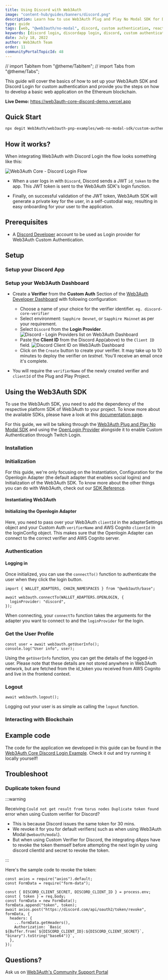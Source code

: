 ```yaml
---
title: Using Discord with Web3Auth
image: "content-hub/guides/banners/discord.png"
description: Learn how to use Web3Auth Plug and Play No Modal SDK for Discord login using Custom Authentication.
type: guide
tags: [web, "@web3auth/no-modal", discord, custom authentication, react, ethereum]
keywords: [discord login, discordapp login, discord, custom authentication, react, ethereum, solana]
date: July 18, 2022
author: Web3Auth Team
order: 11
communityPortalTopicId: 48
---
```


// import TabItem from "@theme/TabItem";
// import Tabs from "@theme/Tabs";

<SEO
  title="Using Discord with Web3Auth"
  description="This guide will cover the basics of how to set up your Web3Auth SDK and Discord Login for the custom authentication and provide you the steps on how to develop a basic web application on the Ethereum blockchain."
  image="https://web3auth.io/docs/content-hub/guides/banners/discord.png"
  slug="/content-hub/guides/discord"
/>

This guide will cover the basics of how to set up your Web3Auth SDK and Discord Login for custom authentication and provide you the steps on how to
develop a basic web application on the Ethereum blockchain.

**Live Demo:** https://web3auth-core-discord-demo.vercel.app

## Quick Start

```bash
npx degit Web3Auth/web3auth-pnp-examples/web-no-modal-sdk/custom-authentication/single-verifier-examples/discord-no-modal-example w3a-discord-demo && cd w3a-discord-demo && npm install && npm run start
```

## How it works?

When integrating Web3Auth with Discord Login the flow looks something like this:

![Web3Auth Core - Discord Login Flow](/images/implicit-flow.svg)

- When a user logs in with `Discord`, Discord sends a JWT `id_token` to the app. This JWT token is sent to the Web3Auth SDK's login function.

- Finally, on successful validation of the JWT token, Web3Auth SDK will generate a private key for the user, in a self-custodial way, resulting in
  easy onboarding for your user to the application.

## Prerequisites

<Web3AuthPrerequisites />

- A [Discord Developer](https://discord.com/developers/applications) account to be used as Login provider for Web3Auth Custom Authentication.

## Setup

### Setup your Discord App

<DiscordSetup />

### Setup your Web3Auth Dashboard

<SetupWeb3AuthDashboard />

- Create a **Verifier** from the **Custom Auth** Section of the [Web3Auth Developer Dashboard](https://dashboard.web3auth.io/) with following
  configuration:

  - Choose a name of your choice for the verifier identifier. `eg. discord-core-verifier`
  - Select environment: `Sapphire Devnet`, or `Sapphire Mainnet` as per your requirement.
  - Select `Discord` from the **Login Provider**. ![Discord - Login Providers list on Web3Auth Dashboard](/images/dashboard/create-verifier.png)
  - Paste the **Client ID** from the Discord App(above) to the `Client ID` field.
    ![Discord Client ID on Web3Auth Dashboard](/images/dashboard/create-verifier-discord.png)
  - Click on the `Create` button to create your verifier. It may take up to 10 minutes to deploy the verifier on _testnet_. You'll receive an email
    once it's complete.

- You will require the `verifierName` of the newly created verifier and `clientId` of the Plug and Play Project.

## Using the Web3Auth SDK

To use the Web3Auth SDK, you need to add the dependency of the respective platform SDK of Web3Auth to your project. To know more about the available
SDKs, please have a look at this [documentation page](/sdk).

For this guide, we will be talking through the [Web3Auth Plug and Play No Modal SDK](/sdk/pnp/web/no-modal) and using the
[OpenLogin Provider](/sdk/pnp/web/adapters/openlogin) alongside it to enable Custom Authentication through Twitch Login.

<SetupBaseProject />

### Installation

<Installation />

### Initialization

<InitializationIntro />

For this guide, we're only focusing on the Instantiation, Configuration for the Openlogin Adapter (the default adapter that enables social logins) and
Initialization of the Web3Auth SDK. To know more about the other things you can do with Web3Auth, check out our
[SDK Reference](/sdk/pnp/web/no-modal).

#### Instantiating Web3Auth

<InstantiationWeb3Auth />

#### Initializing the Openlogin Adapter

<OpenloginConfigCodeDiscord />

Here, you need to pass over your Web3Auth `clientId` in the adapterSettings object and your Custom Auth `verifierName` and AWS Cognito `clientId` in
the loginConfig object. This makes sure that the Openlogin Adapter can connect to the correct verifier and AWS Cognito server.

<InitializationWeb3Auth />

### Authentication

#### Logging in

Once initialized, you can use the `connectTo()` function to authenticate the user when they click the login button.

```tsx
import { WALLET_ADAPTERS, CHAIN_NAMESPACES } from "@web3auth/base";

await web3auth.connectTo(WALLET_ADAPTERS.OPENLOGIN, {
  loginProvider: "discord",
});
```

When connecting, your `connectTo` function takes the arguments for the adapter you want to connect to and the `loginProvider` for the login.

### Get the User Profile

```tsx
const user = await web3auth.getUserInfo();
console.log("User info", user);
```

Using the `getUserInfo` function, you can get the details of the logged-in user. Please note that these details are not stored anywhere in Web3Auth
network, but are fetched from the id_token you received from AWS Cognito and live in the frontend context.

### Logout

```tsx
await web3auth.logout();
```

Logging out your user is as simple as calling the `logout` function.

### Interacting with Blockchain

<InteractingWithBlockchain />

## Example code

The code for the application we developed in this guide can be found in the
[Web3Auth Core Discord Login Example](https://github.com/Web3Auth/web3auth-pnp-examples/tree/main/web-no-modal-sdk/custom-authentication/single-verifier-examples/discord-no-modal-example).
Check it out and try running it locally yourself!

## Troubleshoot

### Duplicate token found

:::warning

Receiving `Could not get result from torus nodes Duplicate token found` error when using Custom verifier for Discord?

- This is because Discord issues the same token for 30 mins.
- We revoke it for you for default verifiers( such as when using Web3Auth Modal `@webauth/modal`).
- But when using Custom Verifier for Discord, the integrating dApps have to revoke the token themself before attempting the next login by using
  discord clientId and secret to revoke the token.

:::

Here's the sample code to revoke the token:

```tsx
const axios = require("axios").default;
const FormData = require("form-data");

const { DISCORD_CLIENT_SECRET, DISCORD_CLIENT_ID } = process.env;
const { token } = req.body;
const formData = new FormData();
formData.append("token", token);
await axios.post("https://discord.com/api/oauth2/token/revoke", formData, {
  headers: {
    ...formData.getHeaders(),
    Authorization: `Basic ${Buffer.from(`${DISCORD_CLIENT_ID}:${DISCORD_CLIENT_SECRET}`, "binary").toString("base64")}`,
  },
});
```

## Questions?

Ask us on [Web3Auth's Community Support Portal](https://web3auth.io/community)
